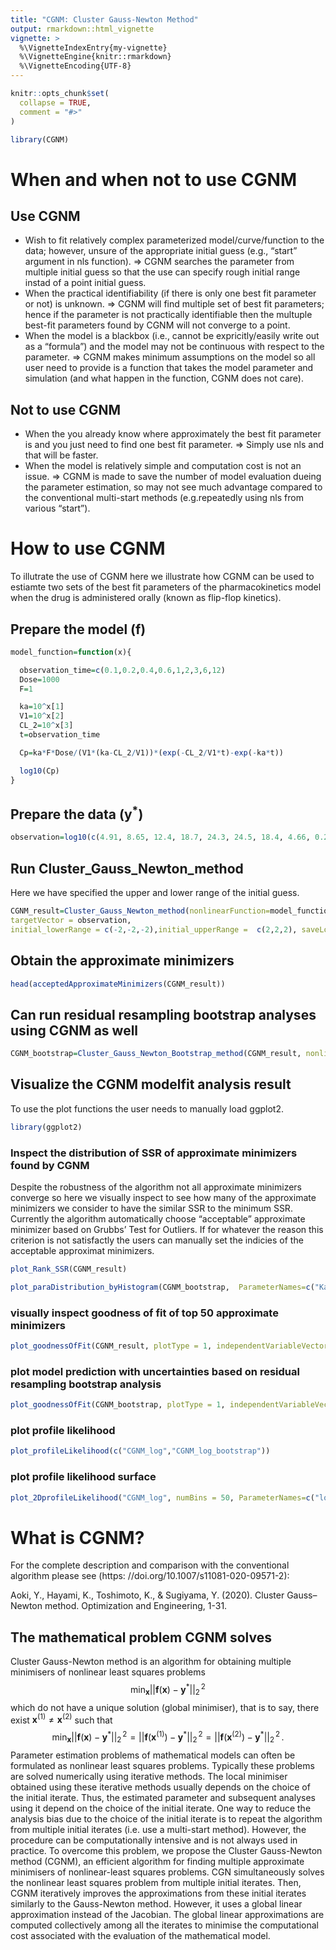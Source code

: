 ```yaml
---
title: "CGNM: Cluster Gauss-Newton Method"
output: rmarkdown::html_vignette
vignette: >
  %\VignetteIndexEntry{my-vignette}
  %\VignetteEngine{knitr::rmarkdown}
  %\VignetteEncoding{UTF-8}
---
```


```r
knitr::opts_chunk$set(
  collapse = TRUE,
  comment = "#>"
)
```

```r
library(CGNM)
```
# When and when not to use CGNM

## Use CGNM
- Wish to fit relatively complex parameterized model/curve/function to the data; however, unsure of the appropriate initial guess (e.g., "start" argument in nls function). => CGNM searches the parameter from multiple initial guess so that the use can specify rough initial range instad of a point initial guess.
- When the practical identifiability (if there is only one best fit parameter or not) is unknown. => CGNM will find multiple set of best fit parameters; hence if the parameter is not practically identifiable then the multuple best-fit parameters found by CGNM will not converge to a point.
- When the model is a blackbox (i.e., cannot be expricitly/easily write out as a "formula") and the model may not be continuous with respect to the parameter. => CGNM makes minimum assumptions on the model so all user need to provide is a function that takes the model parameter and simulation (and what happen in the function, CGNM does not care).

## Not to use CGNM
- When the you already know where approximately the best fit parameter is and you just need to find one best fit parameter. => Simply use nls and that will be faster.
- When the model is relatively simple and computation cost is not an issue. => CGNM is made to save the number of model evaluation dueing the parameter estimation, so may not see much advantage compared to the conventional multi-start methods (e.g.repeatedly using nls from various "start").

# How to use CGNM
To illutrate the use of CGNM here we illustrate how CGNM can be used to estiamte two sets of the best fit parameters of the pharmacokinetics model when the drug is administered orally (known as flip-flop kinetics).  

## Prepare the model ($\boldsymbol f$)
```r
model_function=function(x){

  observation_time=c(0.1,0.2,0.4,0.6,1,2,3,6,12)
  Dose=1000
  F=1

  ka=10^x[1]
  V1=10^x[2]
  CL_2=10^x[3]
  t=observation_time

  Cp=ka*F*Dose/(V1*(ka-CL_2/V1))*(exp(-CL_2/V1*t)-exp(-ka*t))

  log10(Cp)
}

```

## Prepare the data ($\boldsymbol y^*$)
```r
observation=log10(c(4.91, 8.65, 12.4, 18.7, 24.3, 24.5, 18.4, 4.66, 0.238))
```

## Run Cluster_Gauss_Newton_method
Here we have specified the upper and lower range of the initial guess. 
```r
CGNM_result=Cluster_Gauss_Newton_method(nonlinearFunction=model_function,
targetVector = observation,
initial_lowerRange = c(-2,-2,-2),initial_upperRange =  c(2,2,2), saveLog=TRUE, num_minimizersToFind = 500)
```

## Obtain the approximate minimizers
```r
head(acceptedApproximateMinimizers(CGNM_result))
```

## Can run residual resampling bootstrap analyses using CGNM as well
```r
CGNM_bootstrap=Cluster_Gauss_Newton_Bootstrap_method(CGNM_result, nonlinearFunction=model_function)
```

## Visualize the CGNM modelfit analysis result
To use the plot functions the user needs to manually load ggplot2.

```r
library(ggplot2)
```

### Inspect the distribution of SSR of approximate minimizers found by CGNM

Despite the robustness of the algorithm not all approximate minimizers converge so here we visually inspect to see how many of the approximate minimizers we consider to have the similar SSR to the minimum SSR.  Currently the algorithm automatically choose "acceptable" approximate minimizer based on Grubbs' Test for Outliers.  If for whatever the reason this criterion is not satisfactly the users can manually set the indicies of the acceptable approximat minimizers.

```r
plot_Rank_SSR(CGNM_result)
```

```r
plot_paraDistribution_byHistogram(CGNM_bootstrap,  ParameterNames=c("Ka","V1","CL_2"), ReparameterizationDef=c("10^x1","10^x2","10^x3"), bins = 50)
```

### visually inspect goodness of fit of top 50 approximate minimizers
```r
plot_goodnessOfFit(CGNM_result, plotType = 1, independentVariableVector = c(0.1,0.2,0.4,0.6,1,2,3,6,12), plotRank = seq(1,50))
```

### plot model prediction with uncertainties based on residual resampling bootstrap analysis

```r
plot_goodnessOfFit(CGNM_bootstrap, plotType = 1, independentVariableVector = c(0.1,0.2,0.4,0.6,1,2,3,6,12))
```

### plot profile likelihood
```r
plot_profileLikelihood(c("CGNM_log","CGNM_log_bootstrap"))
```

### plot profile likelihood surface
```r
plot_2DprofileLikelihood("CGNM_log", numBins = 50, ParameterNames=c("log10(Ka)","log10(V1)","log10(CL_2)"), ReparameterizationDef = c("x1","x2","x3"))
```

# What is CGNM?
For the complete description and comparison with the conventional algorithm please see (https: //doi.org/10.1007/s11081-020-09571-2): 

Aoki, Y., Hayami, K., Toshimoto, K., & Sugiyama, Y. (2020). Cluster Gauss–Newton method. Optimization and Engineering, 1-31. 

## The mathematical problem CGNM solves
Cluster Gauss-Newton method is an algorithm for obtaining multiple minimisers of nonlinear least squares problems 
$$
\min_{\boldsymbol{x}}|| \boldsymbol{f}(\boldsymbol x)-\boldsymbol{y}^*||_2^{\,2}
$$
which do not have a unique solution (global minimiser), that is to say, there exist $\boldsymbol x^{(1)}\neq\boldsymbol x^{(2)}$ such that
$$
\min_{\boldsymbol{x}}|| \boldsymbol{f}(\boldsymbol x)-\boldsymbol{y}^*||_2^{\,2}=|| \boldsymbol{f}(\boldsymbol x^{(1)})-\boldsymbol{y}^*||_2^{\,2}=|| \boldsymbol{f}(\boldsymbol x^{(2)})-\boldsymbol{y}^*||_2^{\,2} \,.
$$
Parameter estimation problems of mathematical models can often be formulated as nonlinear least squares problems.  Typically these problems are solved numerically using iterative methods.  The local minimiser obtained using these iterative methods usually depends on the choice of the initial iterate. Thus, the estimated parameter and subsequent analyses using it depend on the choice of the initial iterate.  One way to reduce the analysis bias due to the choice of the initial iterate is to repeat the algorithm from multiple initial iterates (i.e. use a multi-start method).  However, the procedure can be computationally intensive and is not always used in practice.  To overcome this problem, we propose the Cluster Gauss-Newton method (CGNM), an efficient algorithm for finding multiple approximate minimisers of nonlinear-least squares problems.  CGN simultaneously solves the nonlinear least squares problem from multiple initial iterates.  Then, CGNM iteratively improves the approximations from these initial iterates similarly to the Gauss-Newton method. However, it uses a global linear approximation instead of the Jacobian.  The global linear approximations are computed collectively among all the iterates to minimise the computational cost associated with the evaluation of the mathematical model.


